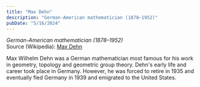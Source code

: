 ```yaml
---
title: "Max Dehn"
description: "German-American mathematician (1878–1952)"
pubDate: "5/16/2024"
---
```


*German-American mathematician (1878–1952)*  
Source (Wikipedia): [Max Dehn][1]

Max Wilhelm Dehn was a German mathematician most famous for his work in geometry, topology and geometric group theory. Dehn's early life and career took place in Germany. However, he was forced to retire in 1935 and eventually fled Germany in 1939 and emigrated to the United States.

[1]: https://en.wikipedia.org/wiki/Max_Dehn
